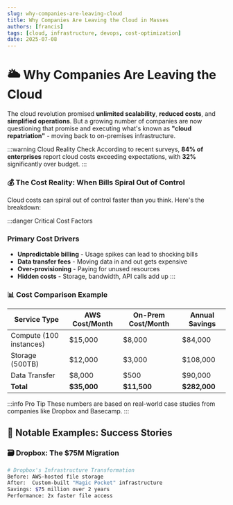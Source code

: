 ```yaml
---
slug: why-companies-are-leaving-cloud
title: Why Companies Are Leaving the Cloud in Masses
authors: [francis]
tags: [cloud, infrastructure, devops, cost-optimization]
date: 2025-07-08
---
```


# 🌥️ Why Companies Are Leaving the Cloud

The cloud revolution promised **unlimited scalability**, **reduced costs**, and **simplified operations**. But a growing number of companies are now questioning that promise and executing what's known as **"cloud repatriation"** - moving back to on-premises infrastructure.

:::warning Cloud Reality Check
According to recent surveys, **84% of enterprises** report cloud costs exceeding expectations, with **32%** significantly over budget.
:::

<!--truncate-->

### 💰 The Cost Reality: When Bills Spiral Out of Control

Cloud costs can spiral out of control faster than you think. Here's the breakdown:

:::danger Critical Cost Factors

### Primary Cost Drivers

- **Unpredictable billing** - Usage spikes can lead to shocking bills
- **Data transfer fees** - Moving data in and out gets expensive
- **Over-provisioning** - Paying for unused resources
- **Hidden costs** - Storage, bandwidth, API calls add up
  :::

### 📊 Cost Comparison Example

| Service Type            | AWS Cost/Month | On-Prem Cost/Month | Annual Savings |
| ----------------------- | -------------- | ------------------ | -------------- |
| Compute (100 instances) | $15,000        | $8,000             | $84,000        |
| Storage (500TB)         | $12,000        | $3,000             | $108,000       |
| Data Transfer           | $8,000         | $500               | $90,000        |
| **Total**               | **$35,000**    | **$11,500**        | **$282,000**   |

:::info Pro Tip
These numbers are based on real-world case studies from companies like Dropbox and Basecamp.
:::

## 🏢 Notable Examples: Success Stories

### 🗃️ Dropbox: The $75M Migration

```bash
# Dropbox's Infrastructure Transformation
Before: AWS-hosted file storage
After:  Custom-built "Magic Pocket" infrastructure
Savings: $75 million over 2 years
Performance: 2x faster file access
```
